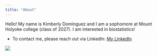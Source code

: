 ```yaml
---
title: "About"
---
```


Hello! My name is Kimberly Dominguez and I am a sophomore at Mount Holyoke college (class of 2027). I am interested in biostatistics!

-   To contact me, please reach out via LinkedIn: [My LinkedIn](www.linkedin.com/in/kimberly-dominguez-14949a253)

![](sillycatimage.jpg)
